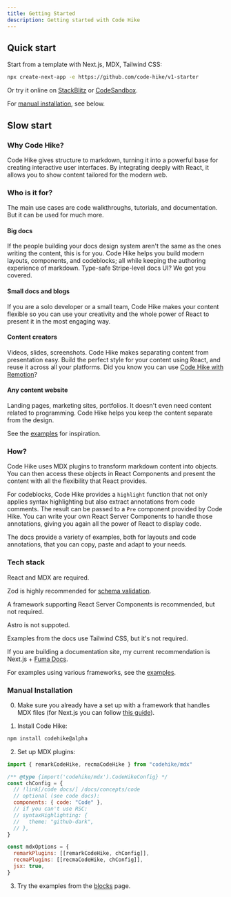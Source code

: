 ```yaml
---
title: Getting Started
description: Getting started with Code Hike
---
```


## Quick start

Start from a template with Next.js, MDX, Tailwind CSS:

```bash command
npx create-next-app -e https://github.com/code-hike/v1-starter
```

Or try it online on [StackBlitz](https://stackblitz.com/github/code-hike/v1-starter) or [CodeSandbox](https://codesandbox.io/s/github/code-hike/v1-starter).

For [manual installation](#manual-installation), see below.

## Slow start

### Why Code Hike?

Code Hike gives structure to markdown, turning it into a powerful base for creating interactive user interfaces. By integrating deeply with React, it allows you to show content tailored for the modern web.

### Who is it for?

The main use cases are code walkthroughs, tutorials, and documentation. But it can be used for much more.

#### Big docs

If the people building your docs design system aren't the same as the ones writing the content, this is for you. Code Hike helps you build modern layouts, components, and codeblocks; all while keeping the authoring experience of markdown. Type-safe Stripe-level docs UI? We got you covered.

#### Small docs and blogs

If you are a solo developer or a small team, Code Hike makes your content flexible so you can use your creativity and the whole power of React to present it in the most engaging way.

#### Content creators

Videos, slides, screenshots. Code Hike makes separating content from presentation easy. Build the perfect style for your content using React, and reuse it across all your platforms. Did you know you can use [Code Hike with Remotion](https://github.com/code-hike/examples/tree/main/with-remotion)?

#### Any content website

Landing pages, marketing sites, portfolios. It doesn't even need content related to programming. Code Hike helps you keep the content separate from the design.

See the [examples](/docs/examples) for inspiration.

### How?

Code Hike uses MDX plugins to transform markdown content into objects. You can then access these objects in React Components and present the content with all the flexibility that React provides.

For codeblocks, Code Hike provides a `highlight` function that not only applies syntax highlighting but also extract annotations from code comments. The result can be passed to a `Pre` component provided by Code Hike. You can write your own React Server Components to handle those annotations, giving you again all the power of React to display code.

The docs provide a variety of examples, both for layouts and code annotations, that you can copy, paste and adapt to your needs.

### Tech stack

React and MDX are required.

Zod is highly recommended for [schema validation](/docs/concepts/blocks#schema).

A framework supporting React Server Components is recommended, but not required.

Astro is not suppoted.

Examples from the docs use Tailwind CSS, but it's not required.

If you are building a documentation site, my current recommendation is Next.js + [Fuma Docs](https://fumadocs.vercel.app/).

For examples using various frameworks, see the [examples](/docs/examples).

### Manual Installation

0. Make sure you already have a set up with a framework that handles MDX files (for Next.js you can follow [this guide](https://nextjs.org/docs/app/building-your-application/configuring/mdx)).

1. Install Code Hike:

```bash command
npm install codehike@alpha
```

2. Set up MDX plugins:

```js next.config.mjs
import { remarkCodeHike, recmaCodeHike } from "codehike/mdx"

/** @type {import('codehike/mdx').CodeHikeConfig} */
const chConfig = {
  // !link[/code docs/] /docs/concepts/code
  // optional (see code docs):
  components: { code: "Code" },
  // if you can't use RSC:
  // syntaxHighlighting: {
  //   theme: "github-dark",
  // },
}

const mdxOptions = {
  remarkPlugins: [[remarkCodeHike, chConfig]],
  recmaPlugins: [[recmaCodeHike, chConfig]],
  jsx: true,
}
```

3. Try the examples from the [blocks](/docs/concepts/blocks) page.
